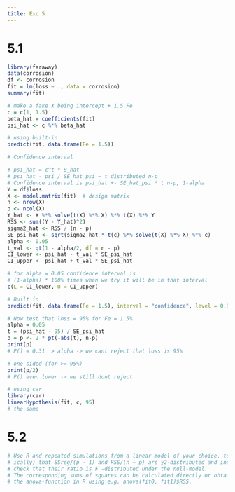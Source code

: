 ```yaml
---
title: Exc 5
---
```


# 5.1
```r
library(faraway)
data(corrosion)
df <- corrosion
fit = lm(loss ~ ., data = corrosion)
summary(fit)

# make a fake X being intercept + 1.5 Fe
c = c(1, 1.5)
beta_hat = coefficients(fit)
psi_hat <- c %*% beta_hat

# using built-in
predict(fit, data.frame(Fe = 1.5))

# Confidence interval

# psi_hat = c^t * B_hat
# psi_hat - psi / SE_hat_psi ~ t distributed n-p 
# Confidence interval is psi_hat +- SE_hat_psi * t n-p, 1-alpha
Y = df$loss
X <- model.matrix(fit)  # design matrix
n <- nrow(X)
p <- ncol(X)
Y_hat <- X %*% solve(t(X) %*% X) %*% t(X) %*% Y
RSS <- sum((Y - Y_hat)^2)
sigma2_hat <- RSS / (n - p)
SE_psi_hat <- sqrt(sigma2_hat * t(c) %*% solve(t(X) %*% X) %*% c)
alpha <- 0.05
t_val <- qt(1 - alpha/2, df = n - p)
CI_lower <- psi_hat - t_val * SE_psi_hat
CI_upper <- psi_hat + t_val * SE_psi_hat

# for alpha = 0.05 confidence interval is
# (1-alpha) * 100% times when we try it will be in that interval
c(L = CI_lower, U = CI_upper)

# Built in
predict(fit, data.frame(Fe = 1.5), interval = "confidence", level = 0.95)

# Now test that loss = 95% for Fe = 1.5%
alpha = 0.05
t = (psi_hat - 95) / SE_psi_hat
p = p <- 2 * pt(-abs(t), n-p)
print(p)
# P() = 0.31  > alpha -> we cant reject that loss is 95%

# one sided (for >= 95%)
print(p/2)
# P() even lower -> we still dont reject

# using car
library(car)
linearHypothesis(fit, c, 95)
# the same

```

# 5.2

```r
# Use R and repeated simulations from a linear model of your choice, to check (graph-
# ically) that SSreg/(p − 1) and RSS/(n − p) are χ2-distributed and independent, and
# check that their ratio is F -distributed under the null-model.
# The corresponding sums of squares can be calculated directly or obtained from e.g.
# the anova-function in R using e.g. anova(fit0, fit1)$RSS.
```